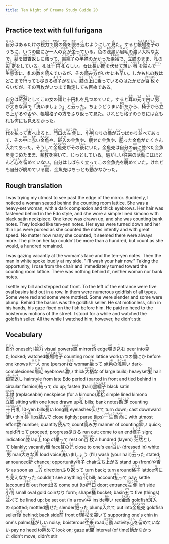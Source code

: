 ```yaml
---
title: Ten Night of Dreams Study Guide 20
---
```


## Practice text with full furigana

<p>
<ruby><rb>自分</rb><rt>じぶん</rt></ruby>はあるたけの<ruby><rb>視力</rb><rt>しりょく</rt></ruby>で<ruby><rb>鏡</rb><rt>かがみ</rt></ruby>の<ruby><rb>角</rb><rt>かど</rt></ruby>を<ruby><rb>覗</rb><rt>のぞ</rt></ruby>き<ruby><rb>込</rb><rt>こ</rt></ruby>むようにして<ruby><rb>見</rb><rt>み</rt></ruby>た。すると<ruby><rb>帳場格子</rb><rt>ちょうばごうし</rt></ruby>のうちに、いつの<ruby><rb>間</rb><rt>ま</rt></ruby>にか<ruby><rb>一人</rb><rt>ひとり</rt></ruby>の<ruby><rb>女</rb><rt>おんな</rt></ruby>が<ruby><rb>坐</rb><rt>すわ</rt></ruby>っている。<ruby><rb>色</rb><rt>いろ</rt></ruby>の<ruby><rb>浅黒</rb><rt>あさぐろ</rt></ruby>い<ruby><rb>眉毛</rb><rt>まみえ</rt></ruby>の<ruby><rb>濃</rb><rt>こ</rt></ruby>い<ruby><rb>大柄</rb><rt>おおがら</rt></ruby>な女で、<ruby><rb>髪</rb><rt>かみ</rt></ruby>を<ruby><rb>銀杏返</rb><rt>いちょうがえ</rt></ruby>しに<ruby><rb>結</rb><rt>ゆ</rt></ruby>って、<ruby><rb>黒繻子</rb><rt>くろじゅす</rt></ruby>の<ruby><rb>半襟</rb><rt>はんえり</rt></ruby>のかかった<ruby><rb>素袷</rb><rt>すあわせ</rt></ruby>で、<ruby><rb>立膝</rb><rt>たてひざ</rt></ruby>のまま、<ruby><rb>札</rb><rt>さつ</rt></ruby>の<ruby><rb>勘定</rb><rt>かんじょう</rt></ruby>をしている。札は<ruby><rb>十円札</rb><rt>じゅうえんさつ</rt></ruby>らしい。女は<ruby><rb>長</rb><rt>なが</rt></ruby>い<ruby><rb>睫</rb><rt>まつげ</rt></ruby>を<ruby><rb>伏</rb><rt>ふ</rt></ruby>せて<ruby><rb>薄</rb><rt>うす</rt></ruby>い<ruby><rb>唇</rb><rt>くちびる</rt></ruby>を<ruby><rb>結</rb><rt>むす</rt></ruby>んで<ruby><rb>一生懸命</rb><rt>いっしょうけんめい</rt></ruby>に、札の<ruby><rb>数</rb><rt>かず</rt></ruby>を<ruby><rb>読</rb><rt>よ</rt></ruby>んでいるが、その<ruby><rb>読</rb><rt>よ</rt></ruby>み<ruby><rb>方</rb><rt>かた</rt></ruby>がいかにも<ruby><rb>早</rb><rt>はや</rt></ruby>い。しかも札の数はどこまで<ruby><rb>行</rb><rt>い</rt></ruby>っても<ruby><rb>尽</rb><rt>つ</rt></ruby>きる<ruby><rb>様子</rb><rt>ようす</rt></ruby>がない。<ruby><rb>膝</rb><rt>ひざ</rt></ruby>の<ruby><rb>上</rb><rt>うえ</rt></ruby>に<ruby><rb>乗</rb><rt>の</rt></ruby>っているのはたかだか<ruby><rb>百枚</rb><rt>ひゃくまい</rt></ruby>ぐらいだが、その百枚がいつまで勘定しても百枚である。
</p>

<p>
自分は<ruby><rb>茫然</rb><rt>ぼうぜん</rt></ruby>としてこの女の<ruby><rb>顔</rb><rt>かお</rt></ruby>と十円札を見つめていた。すると<ruby><rb>耳</rb><rt>みみ</rt></ruby>の<ruby><rb>元</rb><rt>もと</rt></ruby>で<ruby><rb>白</rb><rt>しろ</rt></ruby>い<ruby><rb>男</rb><rt>おとこ</rt></ruby>が<ruby><rb>大</rb><rt>おお</rt></ruby>きな<ruby><rb>声</rb><rt>こえ</rt></ruby>で「<ruby><rb>洗</rb><rt>あら</rt></ruby>いましょう」と<ruby><rb>云</rb><rt>い</rt></ruby>った。ちょうどうまい<ruby><rb>折</rb><rt>おり</rt></ruby>だから、<ruby><rb>椅子</rb><rt>いす</rt></ruby>から<ruby><rb>立</rb><rt>た</rt></ruby>ち<ruby><rb>上</rb><rt>あ</rt></ruby>がるや<ruby><rb>否</rb><rt>いな</rt></ruby>や、帳場格子の<ruby><rb>方</rb><rt>ほう</rt></ruby>をふり<ruby><rb>返</rb><rt>かえ</rt></ruby>って見た。けれども<ruby><rb>格子</rb><rt>こうし</rt></ruby>のうちには女も札も<ruby><rb>何</rb><rt>な</rt></ruby>にも<ruby><rb>見</rb><rt>み</rt></ruby>えなかった。
</p>

<p>
<ruby><rb>代</rb><rt>だい</rt></ruby>を<ruby><rb>払</rb><rt>はら</rt></ruby>って<ruby><rb>表</rb><rt>おもて</rt></ruby>へ<ruby><rb>出</rb><rt>で</rt></ruby>ると、<ruby><rb>門口</rb><rt>かどぐち</rt></ruby>の<ruby><rb>左側</rb><rt>ひだりがわ</rt></ruby>に、<ruby><rb>小判</rb><rt>こばん</rt></ruby>なりの<ruby><rb>桶</rb><rt>おけ</rt></ruby>が<ruby><rb>五</rb><rt>いつ</rt></ruby>つばかり<ruby><rb>並</rb><rt>なら</rt></ruby>べてあって、その<ruby><rb>中</rb><rt>なか</rt></ruby>に<ruby><rb>赤</rb><rt>あか</rt></ruby>い<ruby><rb>金魚</rb><rt>きんぎょ</rt></ruby>や、<ruby><rb>斑入</rb><rt>ふいり</rt></ruby>の金魚や、<ruby><rb>痩</rb><rt>や</rt></ruby>せた金魚や、<ruby><rb>肥</rb><rt>ふと</rt></ruby>った金魚がたくさん<ruby><rb>入</rb><rt>い</rt></ruby>れてあった。そうして<ruby><rb>金魚売</rb><rt>きんぎょうり</rt></ruby>がその<ruby><rb>後</rb><rt>うしろ</rt></ruby>にいた。金魚売は自分の<ruby><rb>前</rb><rt>まえ</rt></ruby>に並べた金魚を見つめたまま、<ruby><rb>頬杖</rb><rt>ほおづえ</rt></ruby>を<ruby><rb>突</rb><rt>つ</rt></ruby>いて、じっとしている。<ruby><rb>騒</rb><rt>さわ</rt></ruby>がしい<ruby><rb>往来</rb><rt>おうらい</rt></ruby>の<ruby><rb>活動</rb><rt>かつどう</rt></ruby>にはほとんど<ruby><rb>心</rb><rt>こころ</rt></ruby>を<ruby><rb>留</rb><rt>と</rt></ruby>めていない。自分はしばらく立ってこの金魚売を<ruby><rb>眺</rb><rt>なが</rt></ruby>めていた。けれども自分が眺めている<ruby><rb>間</rb><rt>あいだ</rt></ruby>、金魚売はちっとも<ruby><rb>動</rb><rt>うご</rt></ruby>かなかった。
</p>


## Rough translation

I was trying my utmost to see past the edge of the mirror. Suddenly, I noticed a woman seated behind the counting room lattice. She was a heavy-set woman, with a dark complexion and thick eyebrows. Her hair was fastened behind in the Edo style, and she wore a simple lined kimono with black satin neckpiece. One knee was drawn up, and she was counting bank notes. They looked like ten-yen notes. Her eyes were turned down and her thin lips were pursed as she counted the notes intently and with great speed. No matter how many she counted, it seemed there were always more. The pile on her lap couldn't be more than a hundred, but count as she would, a hundred remained.

I was gazing vacantly at the woman's face and the ten-yen notes. Then the man in white spoke loudly at my side. "I'll wash your hair now." Taking the opportunity, I rose from the chair and immediately turned toward the counting room lattice. There was nothing behind it, neither woman nor bank notes.

I settle my bill and stepped out front. To the left of the entrance were five oval basins laid out in a row. In them were numerous goldfish of all types. Some were red and some were mottled. Some were slender and some were plump. Behind the basins was the goldfish seller. He sat motionless, chin in his hands, his gaze fixed on the fish before him. He paid no heed to the boisterous motions of the street. I stood for a while and watched the goldfish seller. All the while I watched him, however, he didn't stir.                    


## Vocabulary

<p>
<span class="vocabstudy"><ruby><rb>自分</rb><rt>じぶん</rt></ruby>&nbsp;oneself; I</span><span class="vocabstudy"><ruby><rb>視力</rb><rt>しりょく</rt></ruby>&nbsp;visual powers</span><span class="vocabstudy"><ruby><rb>鏡</rb><rt>かがみ</rt></ruby>&nbsp;mirror</span><span class="vocabstudy"><ruby><rb>角</rb><rt>かど</rt></ruby>&nbsp;edge</span><span class="vocabstudy"><ruby><rb>覗</rb><rt>のぞ</rt></ruby>き<ruby><rb>込</rb><rt>こ</rt></ruby>む&nbsp;peer into</span><span class="vocabstudy"><ruby><rb>見</rb><rt>み</rt></ruby>た&nbsp;looked; watched</span><span class="vocabstudy"><ruby><rb>帳場格子</rb><rt>ちょうばごうし</rt></ruby>&nbsp;counting room lattice work</span><span class="vocabstudy">いつの<ruby><rb>間</rb><rt>ま</rt></ruby>にか&nbsp;before one knows it</span><span class="vocabstudy"><ruby><rb>一人</rb><rt>ひとり</rt></ruby>&nbsp;one (person)</span><span class="vocabstudy"><ruby><rb>女</rb><rt>おんな</rt></ruby>&nbsp;woman</span><span class="vocabstudy"><ruby><rb>坐</rb><rt>すわ</rt></ruby>って&nbsp;sit</span><span class="vocabstudy"><ruby><rb>色</rb><rt>いろ</rt></ruby>の<ruby><rb>浅黒</rb><rt>あさぐろ</rt></ruby>い&nbsp;dark-complexioned</span><span class="vocabstudy"><ruby><rb>眉毛</rb><rt>まみえ</rt></ruby>&nbsp;eyebrows</span><span class="vocabstudy"><ruby><rb>濃</rb><rt>こ</rt></ruby>い&nbsp;thick</span><span class="vocabstudy"><ruby><rb>大柄</rb><rt>おおがら</rt></ruby>な&nbsp;of large build; heavyset</span><span class="vocabstudy"><ruby><rb>髪</rb><rt>かみ</rt></ruby>&nbsp;hair</span><span class="vocabstudy"><ruby><rb>銀杏返</rb><rt>いちょうがえ</rt></ruby>し&nbsp;hairstyle from late Edo period (parted in front and tied behind in circular fashion)</span><span class="vocabstudy"><ruby><rb>結</rb><rt>ゆ</rt></ruby>って&nbsp;do up; fasten (hair)</span><span class="vocabstudy"><ruby><rb>黒繻子</rb><rt>くろじゅす</rt></ruby>&nbsp;black satin</span><span class="vocabstudy"><ruby><rb>半襟</rb><rt>はんえり</rt></ruby>&nbsp;(replaceable) neckpiece (for a kimono)</span><span class="vocabstudy"><ruby><rb>素袷</rb><rt>すあわせ</rt></ruby>&nbsp;simple lined kimono</span><span class="vocabstudy"><ruby><rb>立膝</rb><rt>たてひざ</rt></ruby>&nbsp;sitting with one knee drawn up</span><span class="vocabstudy"><ruby><rb>札</rb><rt>さつ</rt></ruby>&nbsp;bills; bank notes</span><span class="vocabstudy"><ruby><rb>勘定</rb><rt>かんじょう</rt></ruby>&nbsp;counting</span><span class="vocabstudy"><ruby><rb>十円札</rb><rt>じゅうえんさつ</rt></ruby>&nbsp;10-yen bills</span><span class="vocabstudy"><ruby><rb>長</rb><rt>なが</rt></ruby>い&nbsp;long</span><span class="vocabstudy"><ruby><rb>睫</rb><rt>まつげ</rt></ruby>&nbsp;eyelashes</span><span class="vocabstudy"><ruby><rb>伏</rb><rt>ふ</rt></ruby>せて&nbsp;turn down; cast downward</span><span class="vocabstudy"><ruby><rb>薄</rb><rt>うす</rt></ruby>い&nbsp;thin</span><span class="vocabstudy"><ruby><rb>唇</rb><rt>くちびる</rt></ruby>&nbsp;lips</span><span class="vocabstudy"><ruby><rb>結</rb><rt>むす</rt></ruby>んで&nbsp;close tightly; purse (lips)</span><span class="vocabstudy"><ruby><rb>一生懸命</rb><rt>いっしょうけんめい</rt></ruby>に&nbsp;with utmost effort</span><span class="vocabstudy"><ruby><rb>数</rb><rt>かず</rt></ruby>&nbsp;number; quantity</span><span class="vocabstudy"><ruby><rb>読</rb><rt>よ</rt></ruby>んで&nbsp;count</span><span class="vocabstudy"><ruby><rb>読</rb><rt>よ</rt></ruby>み<ruby><rb>方</rb><rt>かた</rt></ruby>&nbsp;manner of counting</span><span class="vocabstudy"><ruby><rb>早</rb><rt>はや</rt></ruby>い&nbsp;quick; rapid</span><span class="vocabstudy"><ruby><rb>行</rb><rt>い</rt></ruby>って&nbsp;proceed; progress</span><span class="vocabstudy"><ruby><rb>尽</rb><rt>つ</rt></ruby>きる&nbsp;run out; come to an end</span><span class="vocabstudy"><ruby><rb>様子</rb><rt>ようす</rt></ruby>&nbsp;sign; indication</span><span class="vocabstudy"><ruby><rb>膝</rb><rt>ひざ</rt></ruby>&nbsp;lap</span><span class="vocabstudy"><ruby><rb>上</rb><rt>うえ</rt></ruby>&nbsp;top of</span><span class="vocabstudy"><ruby><rb>乗</rb><rt>の</rt></ruby>って&nbsp;rest on</span><span class="vocabstudy"><ruby><rb>百枚</rb><rt>ひゃくまい</rt></ruby>&nbsp;a hundred (layers)</span>
<span class="vocabstudy"><ruby><rb>茫然</rb><rt>ぼうぜん</rt></ruby>として&nbsp;blankly; vacantly</span><span class="vocabstudy"><ruby><rb>顔</rb><rt>かお</rt></ruby>&nbsp;face</span><span class="vocabstudy"><ruby><rb>耳</rb><rt>みみ</rt></ruby>の<ruby><rb>元</rb><rt>もと</rt></ruby>&nbsp;close to one's ear</span><span class="vocabstudy"><ruby><rb>白</rb><rt>しろ</rt></ruby>い&nbsp;(dressed in) white</span><span class="vocabstudy"><ruby><rb>男</rb><rt>おとこ</rt></ruby>&nbsp;man</span><span class="vocabstudy"><ruby><rb>大</rb><rt>おお</rt></ruby>きな<ruby><rb>声</rb><rt>こえ</rt></ruby>&nbsp;loud voice</span><span class="vocabstudy"><ruby><rb>洗</rb><rt>あら</rt></ruby>いましょう&nbsp;(I'll) wash (your hair)</span><span class="vocabstudy"><ruby><rb>云</rb><rt>い</rt></ruby>った&nbsp;stated; announced</span><span class="vocabstudy"><ruby><rb>折</rb><rt>おり</rt></ruby>&nbsp;chance; opportunity</span><span class="vocabstudy"><ruby><rb>椅子</rb><rt>いす</rt></ruby>&nbsp;chair</span><span class="vocabstudy"><ruby><rb>立</rb><rt>た</rt></ruby>ち<ruby><rb>上</rb><rt>あ</rt></ruby>がる&nbsp;stand up (from)</span><span class="vocabstudy">や<ruby><rb>否</rb><rt>いな</rt></ruby>や&nbsp;as soon as ...</span><span class="vocabstudy"><ruby><rb>方</rb><rt>ほう</rt></ruby>&nbsp;direction</span><span class="vocabstudy">ふり<ruby><rb>返</rb><rt>かえ</rt></ruby>って&nbsp;turn back; turn around</span><span class="vocabstudy"><ruby><rb>格子</rb><rt>こうし</rt></ruby>&nbsp;lattice</span><span class="vocabstudy"><ruby><rb>何</rb><rt>な</rt></ruby>にも<ruby><rb>見</rb><rt>み</rt></ruby>えなかった&nbsp;couldn't see anything</span>
<span class="vocabstudy"><ruby><rb>代</rb><rt>だい</rt></ruby>&nbsp;bill; account</span><span class="vocabstudy"><ruby><rb>払</rb><rt>はら</rt></ruby>って&nbsp;pay; settle (account)</span><span class="vocabstudy"><ruby><rb>表</rb><rt>おもて</rt></ruby>&nbsp;out front</span><span class="vocabstudy"><ruby><rb>出</rb><rt>で</rt></ruby>る&nbsp;come out (to)</span><span class="vocabstudy"><ruby><rb>門口</rb><rt>かどぐち</rt></ruby>&nbsp;door; entrance</span><span class="vocabstudy"><ruby><rb>左側</rb><rt>ひだりがわ</rt></ruby>&nbsp;left side</span><span class="vocabstudy"><ruby><rb>小判</rb><rt>こばん</rt></ruby>&nbsp;small oval gold coin</span><span class="vocabstudy">なり&nbsp;form; shape</span><span class="vocabstudy"><ruby><rb>桶</rb><rt>おけ</rt></ruby>&nbsp;bucket; basin</span><span class="vocabstudy"><ruby><rb>五</rb><rt>いつ</rt></ruby>つ&nbsp;five (things)</span><span class="vocabstudy"><ruby><rb>並</rb><rt>なら</rt></ruby>べて&nbsp;be lined up; be set out (in a row)</span><span class="vocabstudy"><ruby><rb>中</rb><rt>なか</rt></ruby>&nbsp;inside</span><span class="vocabstudy"><ruby><rb>赤</rb><rt>あか</rt></ruby>い&nbsp;red</span><span class="vocabstudy"><ruby><rb>金魚</rb><rt>きんぎょ</rt></ruby>&nbsp;goldfish</span><span class="vocabstudy"><ruby><rb>斑入</rb><rt>ふいり</rt></ruby>の&nbsp;spotted; mottled</span><span class="vocabstudy"><ruby><rb>痩</rb><rt>や</rt></ruby>せた&nbsp;slender</span><span class="vocabstudy"><ruby><rb>肥</rb><rt>ふと</rt></ruby>った&nbsp;plump</span><span class="vocabstudy"><ruby><rb>入</rb><rt>い</rt></ruby>れて&nbsp;put into</span><span class="vocabstudy"><ruby><rb>金魚売</rb><rt>きんぎょうり</rt></ruby>&nbsp;goldfish seller</span><span class="vocabstudy"><ruby><rb>後</rb><rt>うしろ</rt></ruby>&nbsp;behind; back side</span><span class="vocabstudy"><ruby><rb>前</rb><rt>まえ</rt></ruby>&nbsp;front of</span><span class="vocabstudy"><ruby><rb>頬杖</rb><rt>ほおづえ</rt></ruby>を<ruby><rb>突</rb><rt>つ</rt></ruby>いて&nbsp;supporting one's chin in one's palms</span><span class="vocabstudy"><ruby><rb>騒</rb><rt>さわ</rt></ruby>がしい&nbsp;noisy; boisterous</span><span class="vocabstudy"><ruby><rb>往来</rb><rt>おうらい</rt></ruby>&nbsp;road</span><span class="vocabstudy"><ruby><rb>活動</rb><rt>かつどう</rt></ruby>&nbsp;activity</span><span class="vocabstudy"><ruby><rb>心</rb><rt>こころ</rt></ruby>を<ruby><rb>留</rb><rt>と</rt></ruby>めていない&nbsp;pay no heed to</span><span class="vocabstudy"><ruby><rb>眺</rb><rt>なが</rt></ruby>めて&nbsp;look on; gaze at</span><span class="vocabstudy"><ruby><rb>間</rb><rt>あいだ</rt></ruby>&nbsp;interval (of time)</span><span class="vocabstudy"><ruby><rb>動</rb><rt>うご</rt></ruby>かなかった&nbsp;didn't move; didn't stir</span>
</p>
